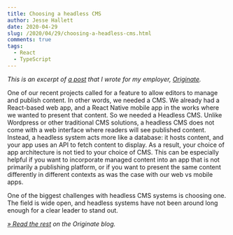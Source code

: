 ```yaml
---
title: Choosing a headless CMS
author: Jesse Hallett
date: 2020-04-29
slug: /2020/04/29/choosing-a-headless-cms.html
comments: true
tags:
  - React
  - TypeScript
---
```


_This is an excerpt of [a post][original] that I wrote for my employer, [Originate][]._

One of our recent projects called for a feature to allow editors to manage and
publish content. In other words, we needed a CMS.  We already had a React-based
web app, and a React Native mobile app in the works where we wanted to present
that content. So we needed a Headless CMS. Unlike Wordpress or other traditional
CMS solutions, a headless CMS does not come with a web interface where readers
will see published content. Instead, a headless system acts more like
a database: it hosts content, and your app uses an API to fetch content to
display. As a result, your choice of app architecture is not tied to your choice
of CMS. This can be especially helpful if you want to incorporate managed
content into an app that is not primarily a publishing platform, or if you want
to present the same content differently in different contexts as was the case
with our web vs mobile apps.

One of the biggest challenges with headless CMS systems is choosing one. The
field is wide open, and headless systems have not been around long enough for
a clear leader to stand out.

_[» Read the rest][original] on the Originate blog._

[original]: https://medium.com/p/choosing-a-headless-cms-4810c259b33?source=email-f7888c2f0f22--writer.postDistributed&sk=f6cbef65e5721137b69bc77fda0d5d4c
[Originate]: https://www.originate.com/
